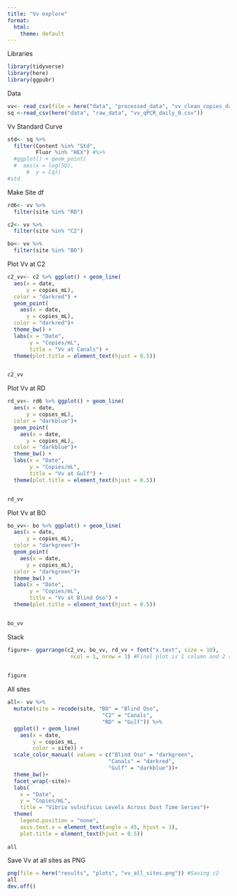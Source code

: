 ```yaml
---
title: "Vv explore"
format:
  html:
    theme: default
---
```


Libraries
```r
library(tidyverse)
library(here)
library(ggpubr)
```

Data
```r
vv<- read_csv(file = here("data", "processed_data", "vv_clean_copies_date.csv")) #This file had dates manually added
sq <-read_csv(here("data", "raw_data", "vv_qPCR_daily_0.csv"))
```

Vv Standard Curve
```r
std<- sq %>%
  filter(Content %in% "Std",
         Fluor %in% "HEX") #%>%
  #ggplot() + geom_point(
  #  aes(x = log(SQ),
      #  y = Cq))
#std
```


Make Site df
```r
rd6<- vv %>%
  filter(site %in% "RD")

c2<- vv %>%
  filter(site %in% "C2")

bo<- vv %>%
  filter(site %in% "BO")
```

Plot Vv at C2
```r
c2_vv<- c2 %>% ggplot() + geom_line(
  aes(x = date,
      y = copies_mL),
  color = "darkred") +
  geom_point(
    aes(x = date,
      y = copies_mL),
  color = "darkred")+
  theme_bw() +
  labs(x = "Date",
       y = "Copies/mL",
       title = "Vv at Canals") +
  theme(plot.title = element_text(hjust = 0.5))


c2_vv
```

Plot Vv at RD
```r
rd_vv<- rd6 %>% ggplot() + geom_line(
  aes(x = date,
      y = copies_mL),
  color = "darkblue")+
  geom_point(
    aes(x = date,
      y = copies_mL),
  color = "darkblue")+
  theme_bw() +
  labs(x = "Date",
       y = "Copies/mL",
       title = "Vv at Gulf") +
  theme(plot.title = element_text(hjust = 0.5))


rd_vv
```

Plot Vv at BO
```r
bo_vv<- bo %>% ggplot() + geom_line(
  aes(x = date,
      y = copies_mL),
  color = "darkgreen")+
  geom_point(
    aes(x = date,
      y = copies_mL),
  color = "darkgreen")+
  theme_bw() +
  labs(x = "Date",
       y = "Copies/mL",
       title = "Vv at Blind Oso") +
  theme(plot.title = element_text(hjust = 0.5))


bo_vv
```
Stack
```r
figure<- ggarrange(c2_vv, bo_vv, rd_vv + font("x.text", size = 10),
                    ncol = 1, nrow = 3) #Final plot is 1 column and 2 rows 

                
figure
```

All sites
```r
all<- vv %>% 
  mutate(site = recode(site, "BO" = "Blind Oso",
                              "C2" = "Canals",
                              "RD" = "Gulf")) %>%
  ggplot() + geom_line(
    aes(x = date,
        y = copies_mL,
        color = site)) + 
  scale_color_manual( values = c("Blind Oso" = "darkgreen",
                                "Canals" = "darkred",
                                "Gulf" = "darkblue"))+
  theme_bw()+
  facet_wrap(~site)+
  labs(
    x = "Date", 
    y = "Copies/mL",
    title = "Vibrio vulnificus Levels Across Dust Time Series")+
  theme(
    legend.position = "none",
    axis.text.x = element_text(angle = 45, hjust = 1),
    plot.title = element_text(hjust = 0.5)) 
  
all
```

Save Vv at all sites as PNG
```r
png(file = here("results", "plots", "vv_all_sites.png")) #Saving c2
all
dev.off()


```

